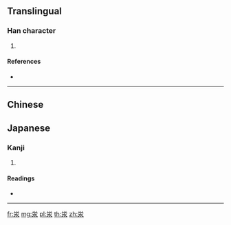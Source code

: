 {{character info/new}}
{{also|澩}}
==Translingual==

===Han character===
{{Han char|rn=85|rad=水|as=05|sn=9|four=|canj=FBE}}

# {{defn|Han|sort=水05}}

====References====
* {{Han ref|kx=0619.121|hdz=31576.101|uh=6CF6|ud=27894}}

----

==Chinese==
{{zh-see|澩}}

==Japanese==

===Kanji===
{{ja-kanji|grade=|rs=水10|style=s|kyu=滎}}

# {{defn|lang=ja|sort=水10}}

====Readings====
* {{ja-readings|on=[[けい]] (kei), [[ぎょう]] (gyō), [[えい]] (ei)|kun=[[ちよろちよろ]] (chiyorochiyoro)}}

----
[[fr:泶]]
[[mg:泶]]
[[pl:泶]]
[[th:泶]]
[[zh:泶]]